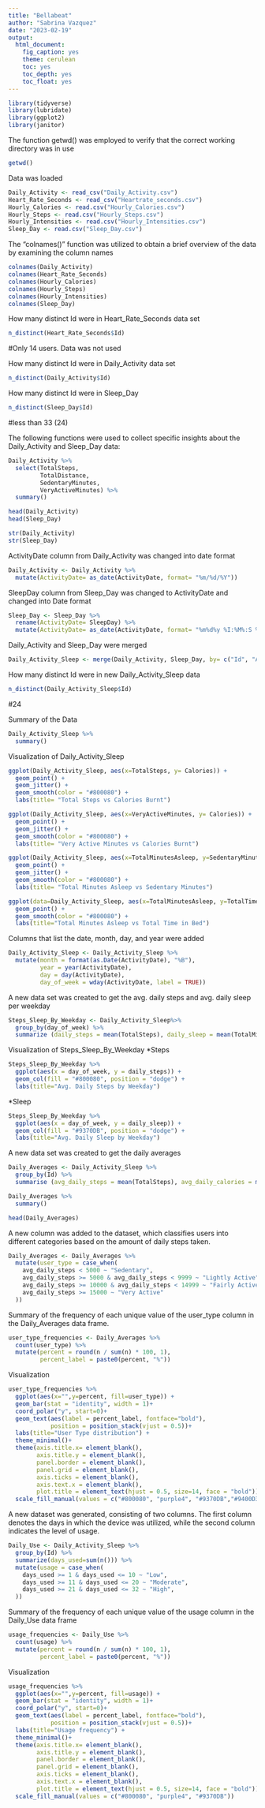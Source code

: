 ```yaml
---
title: "Bellabeat"
author: "Sabrina Vazquez"
date: "2023-02-19"
output: 
  html_document:
    fig_caption: yes
    theme: cerulean
    toc: yes
    toc_depth: yes
    toc_float: yes
---
```


```r
library(tidyverse)
library(lubridate) 
library(ggplot2) 
library(janitor)
```

The function getwd() was employed to verify that the correct working directory was in use
```r
getwd()
```


Data was loaded
```r
Daily_Activity <- read_csv("Daily_Activity.csv")
Heart_Rate_Seconds <- read_csv("Heartrate_seconds.csv")
Hourly_Calories <- read.csv("Hourly_Calories.csv")
Hourly_Steps <- read.csv("Hourly_Steps.csv")
Hourly_Intensities <- read.csv("Hourly_Intensities.csv")
Sleep_Day <- read.csv("Sleep_Day.csv")
```

The "colnames()" function was utilized to obtain a brief overview of the data by examining the column names
```r
colnames(Daily_Activity)
colnames(Heart_Rate_Seconds)
colnames(Hourly_Calories)
colnames(Hourly_Steps)
colnames(Hourly_Intensities)
colnames(Sleep_Day)
```

How many distinct Id were in Heart_Rate_Seconds data set
```r
n_distinct(Heart_Rate_Seconds$Id)
```
#Only 14 users. Data was not used 

How many distinct Id were in Daily_Activity data set
```r
n_distinct(Daily_Activity$Id)
```

How many distinct Id were in Sleep_Day
```r
n_distinct(Sleep_Day$Id)
```
#less than 33 (24)

The following functions were used to collect specific insights about the Daily_Activity and Sleep_Day data:
```r
Daily_Activity %>%  
  select(TotalSteps,
         TotalDistance,
         SedentaryMinutes,
         VeryActiveMinutes) %>%
  summary()
```

```r
head(Daily_Activity)
head(Sleep_Day)
```

```r
str(Daily_Activity)
str(Sleep_Day)
```

ActivityDate column from Daily_Activity was changed into date format 
```r
Daily_Activity <- Daily_Activity %>% 
  mutate(ActivityDate= as_date(ActivityDate, format= "%m/%d/%Y"))
```

SleepDay column from Sleep_Day was changed to ActivityDate and changed into Date format
```r
Sleep_Day <- Sleep_Day %>%
  rename(ActivityDate= SleepDay) %>%
  mutate(ActivityDate= as_date(ActivityDate, format= "%m%d%y %I:%M%:S %p"))
```

Daily_Activity and Sleep_Day were merged
```r
Daily_Activity_Sleep <- merge(Daily_Activity, Sleep_Day, by= c("Id", "ActivityDate"))
```

How many distinct Id were in new Daily_Activity_Sleep data
```r
n_distinct(Daily_Activity_Sleep$Id) 
```
#24

Summary of the Data
```r
Daily_Activity_Sleep %>%  
  summary()
```

Visualization of Daily_Activity_Sleep
```r
ggplot(Daily_Activity_Sleep, aes(x=TotalSteps, y= Calories)) + 
  geom_point() +
  geom_jitter() +
  geom_smooth(color = "#800080") +
  labs(title= "Total Steps vs Calories Burnt")
```

```r
ggplot(Daily_Activity_Sleep, aes(x=VeryActiveMinutes, y= Calories)) + 
  geom_point() +
  geom_jitter() +
  geom_smooth(color = "#800080") +
  labs(title= "Very Active Minutes vs Calories Burnt")
```

```r
ggplot(Daily_Activity_Sleep, aes(x=TotalMinutesAsleep, y=SedentaryMinutes)) + 
  geom_point() +
  geom_jitter() +
  geom_smooth(color = "#800080") +
  labs(title= "Total Minutes Asleep vs Sedentary Minutes")
```

```r
ggplot(data=Daily_Activity_Sleep, aes(x=TotalMinutesAsleep, y=TotalTimeInBed)) + 
  geom_point() + 
  geom_smooth(color = "#800080") +
  labs(title="Total Minutes Asleep vs Total Time in Bed")
```

Columns that list the date, month, day, and year were added
```r
Daily_Activity_Sleep <- Daily_Activity_Sleep %>% 
  mutate(month = format(as.Date(ActivityDate), "%B"),
         year = year(ActivityDate),
         day = day(ActivityDate),
         day_of_week = wday(ActivityDate, label = TRUE))
```

A new data set was created to get the avg. daily steps and avg. daily sleep per weekday
```r
Steps_Sleep_By_Weekday <- Daily_Activity_Sleep%>%
  group_by(day_of_week) %>%
  summarize (daily_steps = mean(TotalSteps), daily_sleep = mean(TotalMinutesAsleep))
```

Visualization of Steps_Sleep_By_Weekday
*Steps
```r
Steps_Sleep_By_Weekday %>% 
  ggplot(aes(x = day_of_week, y = daily_steps)) +
  geom_col(fill = "#800080", position = "dodge") +
  labs(title="Avg. Daily Steps by Weekday")
```

*Sleep
```r
Steps_Sleep_By_Weekday %>% 
  ggplot(aes(x = day_of_week, y = daily_sleep)) +
  geom_col(fill = "#9370DB", position = "dodge") +
  labs(title="Avg. Daily Sleep by Weekday")
```

A new data set was created to get the daily averages
```r
Daily_Averages <- Daily_Activity_Sleep %>%
  group_by(Id) %>%
  summarise (avg_daily_steps = mean(TotalSteps), avg_daily_calories = mean(Calories), avg_daily_sleep = mean(TotalMinutesAsleep))
```

```r
Daily_Averages %>%  
  summary()

head(Daily_Averages)
```

A new column was added to the dataset, which classifies users into different categories based on the amount of daily steps taken. 
```r
Daily_Averages <- Daily_Averages %>% 
  mutate(user_type = case_when(
    avg_daily_steps < 5000 ~ "Sedentary",
    avg_daily_steps >= 5000 & avg_daily_steps < 9999 ~ "Lightly Active", 
    avg_daily_steps >= 10000 & avg_daily_steps < 14999 ~ "Fairly Active", 
    avg_daily_steps >= 15000 ~ "Very Active"
  ))
```

Summary of the frequency of each unique value of the user_type column in the Daily_Averages data frame.
```r
user_type_frequencies <- Daily_Averages %>%
  count(user_type) %>%
  mutate(percent = round(n / sum(n) * 100, 1),
         percent_label = paste0(percent, "%"))
```

Visualization
```r
user_type_frequencies %>%
  ggplot(aes(x="",y=percent, fill=user_type)) +
  geom_bar(stat = "identity", width = 1)+
  coord_polar("y", start=0)+
  geom_text(aes(label = percent_label, fontface="bold"),
            position = position_stack(vjust = 0.5))+
  labs(title="User Type distribution") +
  theme_minimal()+
  theme(axis.title.x= element_blank(),
        axis.title.y = element_blank(),
        panel.border = element_blank(), 
        panel.grid = element_blank(), 
        axis.ticks = element_blank(),
        axis.text.x = element_blank(),
        plot.title = element_text(hjust = 0.5, size=14, face = "bold")) +
  scale_fill_manual(values = c("#800080", "purple4", "#9370DB","#9400D3"))
```

A new dataset was generated, consisting of two columns. The first column denotes the days in which the device was utilized, while the second column indicates the level of usage.
```r
Daily_Use <- Daily_Activity_Sleep %>%
  group_by(Id) %>%
  summarize(days_used=sum(n())) %>%
  mutate(usage = case_when(
    days_used >= 1 & days_used <= 10 ~ "Low",
    days_used >= 11 & days_used <= 20 ~ "Moderate", 
    days_used >= 21 & days_used <= 32 ~ "High", 
  ))
```

Summary of the frequency of each unique value of the usage column in the Daily_Use data frame
```r
usage_frequencies <- Daily_Use %>%
  count(usage) %>%
  mutate(percent = round(n / sum(n) * 100, 1),
         percent_label = paste0(percent, "%"))
```

Visualization
```r
usage_frequencies %>%
  ggplot(aes(x="",y=percent, fill=usage)) +
  geom_bar(stat = "identity", width = 1)+
  coord_polar("y", start=0)+
  geom_text(aes(label = percent_label, fontface="bold"),
            position = position_stack(vjust = 0.5))+
  labs(title="Usage frequency") +
  theme_minimal()+
  theme(axis.title.x= element_blank(),
        axis.title.y = element_blank(),
        panel.border = element_blank(), 
        panel.grid = element_blank(), 
        axis.ticks = element_blank(),
        axis.text.x = element_blank(),
        plot.title = element_text(hjust = 0.5, size=14, face = "bold")) +
  scale_fill_manual(values = c("#800080", "purple4", "#9370DB"))
```




